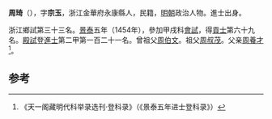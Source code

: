 '''周琦'''（{{bd|1417年||？}}），字'''宗玉'''，浙江金華府永康縣人，民籍，[[明朝|明朝]]政治人物。進士出身。

浙江鄉試第三十三名。[[景泰|景泰]]五年（1454年），參加甲戌科[[會試|會試]]，得[[貢士|貢士]]第六十九名。[[殿試|殿試]]登[[進士|進士]]第二甲第一百二十一名。曾祖父[[周伯文|周伯文]]。祖父[[周叔茂|周叔茂]]。父亲[[周養才|周養才]]<ref>《天一阁藏明代科举录选刊·登科录》（《景泰五年进士登科录》）</ref>。

==参考==
{{reflist}}
{{明朝人物小作品}}
{{景泰五年甲戌科殿試金榜}}